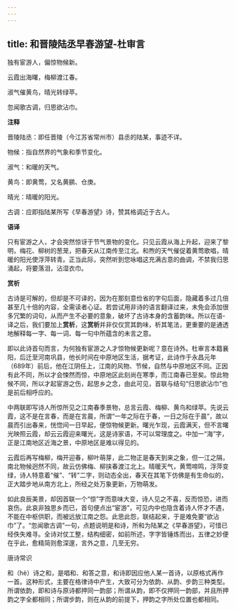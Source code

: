 ```yaml
---
---
---
```

title: 和晋陵陆丞早春游望-杜审言
---

独有宦游人，偏惊物候新。

云霞出海曙，梅柳渡江春。

淑气催黄鸟，晴光转绿苹。

忽闻歌古调，归思欲沾巾。

**注释**

晋陵陆丞：即任晋陵（今江苏省常州市）县丞的陆某，事迹不详。

物候：指自然界的气象和季节变化。

淑气：和暖的天气。

黄鸟：即黄莺，又名黄鹂、仓庚。

晴光：晴暖的阳光。

古调：应即指陆某所写《早春游望》诗，赞其格调近于古人。

**语译**

只有宦游之人，才会突然惊讶于节气景物的变化。只见云霞从海上升起，迎来了黎明，梅花、柳树的葱茏，把春天从江南传至江北。和煦的天气催促着黄莺歌唱，晴暖的阳光使浮萍转青。正当此际，突然听到您咏唱这充满古意的曲调，不禁我归思涌起，将要落泪，沾湿衣巾。

**赏析**

古诗是可解的，但却是不可译的，因为在那刻意俭省的字句后面，隐藏着多过几倍甚至几十倍的内容，全需读者心证。若尝试用非诗的语言翻译过来，未免会添加很多冗繁的词句，从而产生不必要的意象，破坏了古诗本身的含蓄韵味。所以在语-译之后，我们要加上**赏析**，这**赏析**并非仅仅赏其韵味，析其笔法，更重要的是通透地解释每一字、每一词、每一句中所蕴含的未言之意。

即以此诗首句而言，为何独有宦游之人才惊物候更新呢？意在诗外。杜审言本籍襄阳，后迁至河南巩县，他长时间在中原地区生活，据考证，此诗作于永昌元年（689年）前后，他在江阴任上，江南的风物、节候，自然与中原地区不同。正因有此不同，所以才会悚然而惊，中原地区此刻尚在寒季，而江南春已至矣。惊此物候不同，所以才起宦游之伤，起思乡之念，由此可见，首联与结句“归思欲沾巾”也是前后相呼应的。

中两联即写诗人所惊所见之江南春季景物，总言云霞、梅柳、黄鸟和绿苹。先说云霞，这不是在言春，而是在言晨，所谓“一年之际在于春，一日之际在于晨”，故以晨而引出春来，恍惚间一日早起，便惊物候更新。曙光乍现，云霞满天，但不言曙光映照云霞，却云云霞迎来曙光，这是诗家语，不可以常理度之。中加一“海”字，正是江南地区近海之景，中原地区是难以得见的。

云霞后再写梅柳，梅开迎春，柳叶萌芽，此二物正是春天到来之象，但一江之隔，南北物候迥然不同，故云仿佛梅、柳挟春渡江北上。晴暖天气，黄莺啼鸣，浮萍变绿，诗人特意着“催”、“转”二字，则动态全出，春天在其笔下仿佛是有生命似的，正大踏步地从南方北上，所经之处万象更新，万物萌发。

如此良辰美景，却因首联一个“惊”字而意味大变，诗人见之不喜，反而惊恐，进而哀伤。此哀非独思乡而已，首句便点出“宦游”，可见内中也隐含着诗人怀才不遇，不能在中枢供职，而被远放江南之怨。此思此怨，联结起来，于是难免要“欲沾巾”了。“忽闻歌古调”一句，点题说明是和诗，所和为陆某之《早春游望》，可惜已经佚失难寻。全诗对仗工整，结构细密，如前所述，字字皆锤炼而出，五律之妙便在乎此，愈精简则愈深邃，言外之意，几至无穷。

唐诗常识

和（hè）诗之和，是唱和、和答之意，和诗即因应他人某一首诗，以原格式再作一首。这种形式，主要在格律诗中产生，大致可分为依韵、从韵、步韵三种类型。所谓依韵，即和诗与原诗都押同一韵部；所谓从韵，即不仅押同一韵部，并且所押韵之字全都相同；所谓步韵，则在从韵的前提下，押韵之字所处位置也都相同。